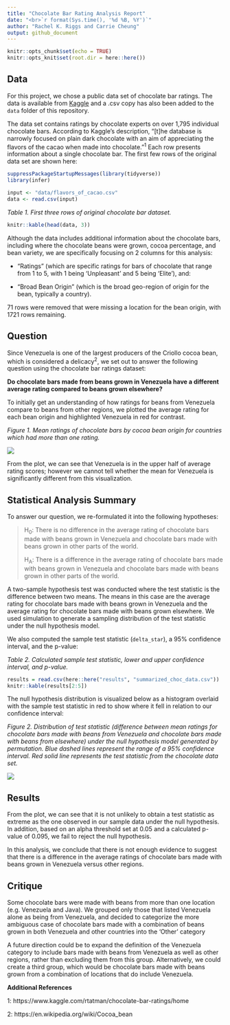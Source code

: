 ```yaml
---
title: "Chocolate Bar Rating Analysis Report"
date: "<br>`r format(Sys.time(), '%d %B, %Y')`"
author: "Rachel K. Riggs and Carrie Cheung"
output: github_document
---
```


```r
knitr::opts_chunk$set(echo = TRUE)
knitr::opts_knit$set(root.dir = here::here())
```

## Data

For this project, we chose a public data set of chocolate bar ratings. The data is available from [Kaggle](https://www.kaggle.com/rtatman/chocolate-bar-ratings) and a .csv copy has also been added to the `data` folder of this repository. 

The data set contains ratings by chocolate experts on over 1,795 individual chocolate bars. According to Kaggle's description, "[t]he database is narrowly focused on plain dark chocolate with an aim of appreciating the flavors of the cacao when made into chocolate."<sup>1</sup> Each row presents information about a single chocolate bar. The first few rows of the original data set are shown here:

```r
suppressPackageStartupMessages(library(tidyverse))
library(infer)

input <- "data/flavors_of_cacao.csv"
data <- read.csv(input)
```

*Table 1. First three rows of original chocolate bar dataset.*

```r
knitr::kable(head(data, 3))
```

Although the data includes additional information about the chocolate bars, including where the chocolate beans were grown, cocoa percentage, and bean variety, we are specifically focusing on 2 columns for this analysis: 

* "Ratings" (which are specific ratings for bars of chocolate that range from 1 to 5, with 1 being 'Unpleasant' and 5 being 'Elite'), and:

* "Broad Bean Origin" (which is the broad geo-region of origin for the bean, typically a country). 

71 rows were removed that were missing a location for the bean origin, with 1721 rows remaining. 

## Question

Since Venezuela is one of the largest producers of the Criollo cocoa bean, which is considered a delicacy<sup>2</sup>, we set out to answer the following question using the chocolate bar ratings dataset:

**Do chocolate bars made from beans grown in Venezuela have a different average rating compared to beans grown elsewhere?**

To initially get an understanding of how ratings for beans from Venezuela compare to beans from other regions, we plotted the average rating for each bean origin and highlighted Venezuela in red for contrast. 

*Figure 1. Mean ratings of chocolate bars by cocoa bean origin for countries which had more than one rating.*

![](../results/choc_data_viz.png)

From the plot, we can see that Venezuela is in the upper half of average rating scores; however we cannot tell whether the mean for Venezuela is significantly different from this visualization.


## Statistical Analysis Summary

To answer our question, we re-formulated it into the following hypotheses:

>H<sub>0</sub>: There is no difference in the average rating of chocolate bars made with beans grown in Venezuela and chocolate bars made with beans grown in other parts of the world.
>
>H<sub>A</sub>: There is a difference in the average rating of chocolate bars made with beans grown in Venezuela and chocolate bars made with beans grown in other parts of the world.

A two-sample hypothesis test was conducted where the test statistic is the difference between two means. The means in this case are the average rating for chocolate bars made with beans grown in Venezuela and the average rating for chocolate bars made with beans grown elsewhere. We used simulation to generate a sampling distribution of the test statistic under the null hypothesis model.

We also computed the sample test statistic (`delta_star`), a 95% confidence interval, and the p-value:

*Table 2. Calculated sample test statistic, lower and upper confidence interval, and p-value.*

```r

results = read.csv(here::here("results", "summarized_choc_data.csv"))
knitr::kable(results[2:5])
```

The null hypothesis distribution is visualized below as a histogram overlaid with the sample test statistic in red to show where it fell in relation to our confidence interval:

*Figure 2. Distribution of test statistic (difference between mean ratings for chocolate bars made with beans from Venezuela and chocolate bars made with beans from elsewhere) under the null hypothesis model generated by permutation. Blue dashed lines represent the range of a 95% confidence interval. Red solid line represents the test statistic from the chocolate data set.*

![](../results/choc_ratings_analysis_viz.png)

## Results

From the plot, we can see that it is not unlikely to obtain a test statistic as extreme as the one observed in our sample data under the null hypothesis. In addition, based on an alpha threshold set at 0.05 and a calculated p-value of 0.095, we fail to reject the null hypothesis. 

In this analysis, we conclude that there is not enough evidence to suggest that there is a difference in the average ratings of chocolate bars made with beans grown in Venezuela versus other regions.

## Critique

Some chocolate bars were made with beans from more than one location (e.g. Venezuela and Java). We grouped only those that listed Venezuela alone as being from Venezuela, and decided to categorize the more ambiguous case of chocolate bars made with a combination of beans grown in both Venezuela and other countries into the 'Other' category

A future direction could be to expand the definition of the Venezuela category to include bars made with beans from Venezuela as well as other regions, rather than excluding them from this group. Alternatively, we could create a third group, which would be chocolate bars made with beans grown from a combination of locations that do include Venezuela.

**Additional References**

1: https://www.kaggle.com/rtatman/chocolate-bar-ratings/home

2: https://en.wikipedia.org/wiki/Cocoa_bean
